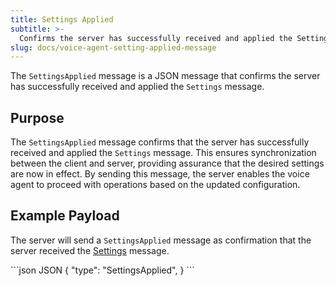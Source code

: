 ```yaml
---
title: Settings Applied
subtitle: >-
  Confirms the server has successfully received and applied the Settings message.
slug: docs/voice-agent-setting-applied-message
---
```


<div class="flex flex-row gap-2">
  <Markdown src="../snippets/va-stream-available.mdx" />
</div>

The `SettingsApplied` message is a JSON message that confirms the server has successfully received and applied the `Settings` message.

## Purpose

The `SettingsApplied` message confirms that the server has successfully received and applied the `Settings` message. This ensures synchronization between the client and server, providing assurance that the desired settings are now in effect. By sending this message, the server enables the voice agent to proceed with operations based on the updated configuration.

## Example Payload

The server will send a `SettingsApplied` message as confirmation that the server received the [Settings](/docs/voice-agent-settings) message.

<CodeGroup>
  ```json JSON
  {
    "type": "SettingsApplied",
  }
  ```
</CodeGroup>



